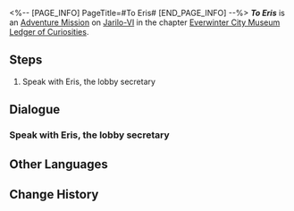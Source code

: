 <%-- [PAGE_INFO]
PageTitle=#To Eris#
[END_PAGE_INFO] --%>
{{Stub|Dialogue.}}
{{Mission Infobox
|id            = 2011906
|title         = 
|image         = <!--Mission To Eris.png-->
|type          = Adventure
|event_name    = 
|chapter       = Everwinter City Museum Ledger of Curiosities
|requirements  = [[Adventure Mission]] ''[[Opportunity Makes the Thief (I)]]'' completed
|summary       = <!--official mission summary from Fate's Atlas-->
|characters    = Trailblazer
|startLocation = [[Jarilo-VI]] - [[History and Culture Museum]]
|world         = Jarilo-VI
|area          = History and Culture Museum
|prev          = Opportunity Makes the Thief (I)
|next          = 
|rewards       = 
}}
'''''To Eris''''' is an [[Adventure Mission]] on [[Jarilo-VI]] in the chapter [[Everwinter City Museum Ledger of Curiosities]].

==Steps==
# Speak with Eris, the lobby secretary

<!--
==Gameplay Notes==

--><!--
==Trial Character==

-->
==Dialogue==
{{Stub Dialogue}}

===Speak with Eris, the lobby secretary===
{{Mission Description|type=adventure|location=History and Culture Museum|You helped the Belobog History and Culture Museum recover a valuable stolen artifact.<br />You learn from Pela that, as the museum is about to open to the public, they need a part-time operation manager.<br />This after-hours activity piques your curiosity. Go and say hello to Eris, the museum's lobby secretary.}}
{{Dialogue Start}}
:{{tx}}
{{Dialogue End}}

==Other Languages==
{{Other Languages
|en   = To Eris
|zhs  = 致艾丽斯
|zht  = 給愛麗絲
|ja   = エリスのために
|ko   = 이리스에게
|es   = Para Eris
|fr   = Prochain arrêt, Éris
|ru   = Идём к Эрис
|th   = ถึง Eris
|vi   = Gửi Eris
|de   = An Eris
|id   = Kepada Eris
|pt   = Para Eris
}}

==Change History==
{{Change History|1.1}}
